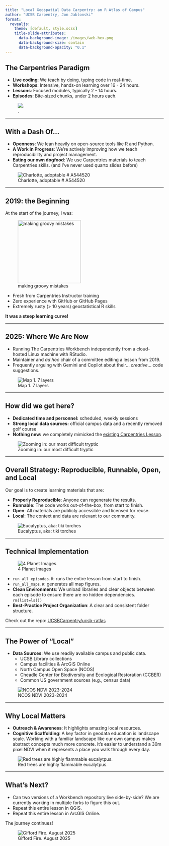 ```yaml
---
title: "Local Geospatial Data Carpentry: an R Atlas of Campus"
author: "UCSB Carpentry, Jon Jablonski"
format: 
  revealjs:
    theme: [default, style.scss]
    title-slide-attributes:
      data-background-image: /images/web-hex.png
      data-background-size: contain
      data-background-opacity: "0.1"
---
```


## The Carpentries Paradigm {.smaller}

-   **Live coding**: We teach by doing, typing code in real-time.
-   **Workshops**: Intensive, hands-on learning over 16 - 24 hours.
-   **Lessons**: Focused modules, typically 2 - 14 hours.
-   **Episodes**: Bite-sized chunks, under 2 hours each.

![.](images/carpentries.png)

------------------------------------------------------------------------

## With a Dash Of... {.smaller}

-   **Openness**: We lean heavily on open-source tools like R and Python.
-   **A Work in Progress**: We're actively improving how we teach reproducibility and project management.
-   **Eating our own dogfood**: We use Carpentries materials to teach Carpentries skills. (and I've never used quarto slides before)

![Charlotte, adoptable \# A544520](images/charlotte.jpg)

------------------------------------------------------------------------

## 2019: the Beginning {.smaller}

At the start of the journey, I was:

![making groovy mistakes](images/IMG_5925.JPG){fig-align="right" width="200px"}

-   Fresh from Carpentries Instructor training
-   Zero experience with GitHub or GitHub Pages
-   Extremely rusty (\> 10 years) geostatistical R skills

**It was a steep learning curve!**


------------------------------------------------------------------------

## 2025: Where We Are Now {.smaller}

-   Running The Carpentries Workbench independently from a cloud-hosted Linux machine with RStudio.
-   Maintainer and *ad hoc* chair of a committee editing a lesson from 2019.
-   Frequently arguing with Gemini and Copilot about their... *creative*... code suggestions.

![Map 1. 7 layers](images/map_01.png)

------------------------------------------------------------------------

## How did we get here? {.smaller}

-   **Dedicated time and personnel:** scheduled, weekly sessions
-   **Strong local data sources:** official campus data and a recently removed golf course
-   **Nothing new:** we completely mimicked the [existing Carpentries Lesson](https://datacarpentry.github.io/r-raster-vector-geospatial/).

![Zooming in: our most difficult tryptic](images/map7_row_1.png)

------------------------------------------------------------------------

## Overall Strategy: Reproducible, Runnable, Open, and Local {.smaller}

Our goal is to create learning materials that are:

-   **Properly Reproducible**: Anyone can regenerate the results.
-   **Runnable**: The code works out-of-the-box, from start to finish.
-   **Open**: All materials are publicly accessible and licensed for reuse.
-   **Local**: The context and data are relevant to our community.

![Eucalyptus, aka: tiki torches](images/map_02.png)

------------------------------------------------------------------------

## Technical Implementation {.smaller}

![4 Planet Images](images/map_08.png)

-   `run_all_episodes.R`: runs the entire lesson from start to finish.
-   `run_all_maps.R`: generates all map figures.
-   **Clean Environments**: We unload libraries and clear objects between each episode to ensure there are no hidden dependencies. `rm(list=ls())`
-   **Best-Practice Project Organization**: A clear and consistent folder structure.

Check out the repo: [UCSBCarpentry/ucsb-ratlas](https://github.com/UCSBCarpentry/ucsb-ratlas)


------------------------------------------------------------------------

## The Power of "Local" {.smaller}

-   **Data Sources**: We use readily available campus and public data.
    -   UCSB Library collections
    -   Campus facilities & ArcGIS Online
    -   North Campus Open Space (NCOS)
    -   Cheadle Center for Biodiversity and Ecological Restoration (CCBER)
    -   Common US government sources (e.g., census data)

![NCOS NDVI 2023-2024](images/map_12.png)

------------------------------------------------------------------------

## Why Local Matters {.smaller}

-   **Outreach & Awareness**: It highlights amazing local resources.
-   **Cognitive Scaffolding**: A key factor in geodata education is landscape scale. Working with a familiar landscape like our own campus makes abstract concepts much more concrete. It's easier to understand a 30m pixel NDVI when it represents a place you walk through every day.

![Red trees are highly flammable eucalytpus.](images/map_02.png)

------------------------------------------------------------------------

## What’s Next? {.smaller}

-   Can two versions of a Workbench repository live side-by-side? We are currently working in multiple forks to figure this out.
-   Repeat this entire lesson in QGIS.
-   Repeat this entire lesson in ArcGIS Online.

The journey continues!

![Gifford Fire. August 2025](images/smoke_and_fog.png)
